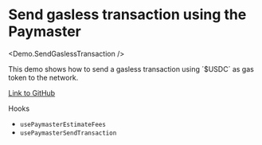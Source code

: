 
# Send gasless transaction using the Paymaster

<Demo.SendGaslessTransaction />

This demo shows how to send a gasless transaction using ´$USDC´ as gas token to the network.

[Link to GitHub](https://github.com/apibara/starknet-react/blob/main/docs/components/demo/send-gasless-transaction.tsx)

Hooks
- `usePaymasterEstimateFees`
- `usePaymasterSendTransaction`
